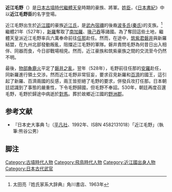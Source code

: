 {{japanese|japanese=近江毛野|kana=おうみ の けぬ|romaji=Ōmi no kenu}}
'''近江毛野'''（{{bd|？||530年||}}）是[[日本|日本]][[古墳時代|古墳時代]][[繼體天皇|繼體天皇]]時期的豪族、將軍。[[臣姓|姓臣]]，《[[日本書紀|日本書紀]]》中以'''近江毛野臣'''的名字登場。

近江毛野出生於[[近江國|近江國]]的豪族[[近江氏|近江氏]]，是[[武內宿禰|武內宿禰]]的後裔[[波多氏|波多氏]]([[秦氏_(日本)|秦氏]])的支族。<ref>太田亮『姓氏家系大辞典』角川書店、1963年</ref>繼體21年（527年），[[新羅|新羅]]奪取了[[南加羅|南加羅]]、[[喙己吞|喙己吞]]等諸國。為了奪回這些土地，繼體天皇派近江毛野率兵六萬奉命前往[[任那|任那]]赴任。然而，在途中，[[筑紫君磐井|筑紫君磐井]]與新羅結盟，在九州北部發動叛亂，阻擋近江毛野的軍隊。磐井責問毛野為何昔日出入相伴、同器而食，今日卻戰場相見。然而，近江豪族和筑紫豪族之間的交流至今仍然不明。

最後，[[物部麁鹿火|物部麁鹿火]]平定了[[磐井之亂|磐井之亂]]，翌年（528年），毛野前往任那的[[安羅|安羅]]赴任，同新羅進行領土交涉。然而近江毛野非常狂妄，要求召見新羅和[[百濟|百濟]]的國王，這引起了新羅、百濟兩國的反感，兩王皆拒絕了毛野的要求，併發兵攻打任那。日本朝廷認識到了事態的嚴重性，下令毛野歸國，但毛野不奉詔。530年，朝廷再度召還毛野，毛野於歸途中病逝於[[對馬|對馬]]。葬於故鄉近江國的[[野洲郡|野洲郡]]。

==参考文献==
*『日本史大事典 1』（[[平凡社|平凡社]]、1992年、ISBN 4582131018）「近江毛野」（執筆:熊谷公男）
== 脚注 ==
{{reflist}}
[[Category:古墳時代人物|Category:古墳時代人物]]
[[Category:飛鳥時代人物|Category:飛鳥時代人物]]
[[Category:近江國出身人物|Category:近江國出身人物]]
[[Category:日本古代武官|Category:日本古代武官]]